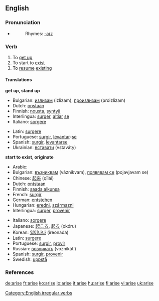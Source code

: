 ==English==

===Pronunciation===
*{{IPA|/əˈraɪz/}}
*:Rhymes: [[Rhymes:English:-aɪz|-aɪz]]

===Verb===
{{en-verb|arises|arising|arose|arisen}}

# To [[get up]]
# To start to [[exist]]
# To [[resume]] [[exist]]ing

====Translations====
'''get up, stand up'''
{{top}}
*Bulgarian: [[излизам]] (izlizam), [[произлизам]] (proizlizam)
*Dutch: [[opstaan]]
*Finnish: [[nousta]], [[syntyä]]
*Interlingua: [[surger]], [[altiar]] [[se]]
*Italiano: [[sorgere]]
{{mid}}
*Latin: [[surgere]]
*Portuguese: [[surgir]], [[levantar]]-[[se#Portuguese|se]]
*Spanish: [[surgir]], [[levantar]][[se#Spanish|se]]
*Ukrainian: [[вставати]] (vstaváty)
{{bottom}}

'''start to exist, originate'''
{{top}}
*Arabic: {{ARchar|[[نهض]]}} {{Unicode|(náhaɖa)}}
*Bulgarian: [[възниквам]] (vǎznikvam), [[появявам се]] (pojavjavam se)
*Chinese: [[起來]] (qǐlái)
*Dutch: [[ontstaan]]
*Finnish: [[saada alkunsa]]
*French: [[surgir]]
*German: [[entstehen]]
*Hungarian: [[eredni]], [[származni]]
*Interlingua: [[surger]], [[provenir]]
{{mid}}
*Italiano: [[sorgere]]
*Japanese: [[起こる]], [[起る]] (okóru)
*Korean: [[일어나다]] (ireonada)
*Latin: [[surgere]]
*Portuguese: [[surgir]], [[provir]]
*Russian: [[возникать]] (voznikát’)
*Spanish: [[surgir]], [[provenir]]
*Swedish: [[uppstå]]
{{bottom}}

===References===
{{R:Century 1911}}
{{R:Webster 1913}}

[[Category:English irregular verbs]]

[[de:arise]]
[[fr:arise]]
[[ko:arise]]
[[io:arise]]
[[it:arise]]
[[hu:arise]]
[[fi:arise]]
[[vi:arise]]
[[uk:arise]]